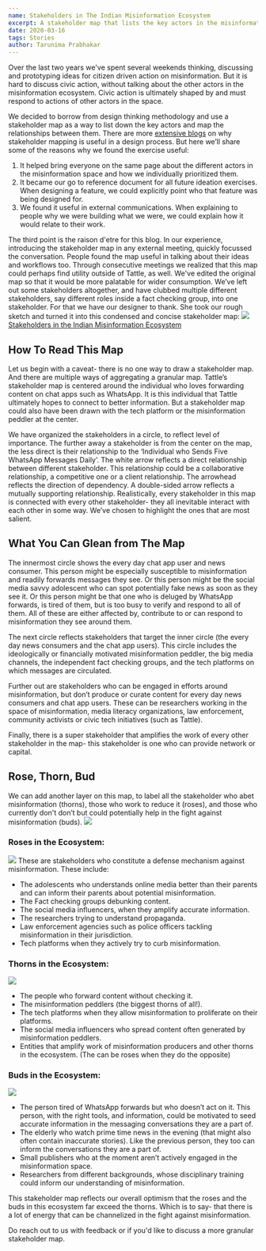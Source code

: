 ```yaml
---
name: Stakeholders in The Indian Misinformation Ecosystem
excerpt: A stakeholder map that lists the key actors in the misinformation ecosystem and maps the relationships between them. 
date: 2020-03-16
tags: Stories
author: Tarunima Prabhakar
---
```


Over the last two years we've spent several weekends thinking, discussing and prototyping ideas for citizen driven action on misinformation. But it is hard to discuss civic action, without talking about the other actors in the misinformation ecosystem. Civic action is ultimately shaped by and must respond to actions of other actors in the space. 

We decided to borrow from design thinking methodology and use a stakeholder map as a way to list down the key actors and map the relationships between them. There are more [extensive blogs](https://uxdict.io/design-thinking-stakeholder-maps-6a68b0577064) on why stakeholder mapping is useful in a design process. But here we’ll share some of the reasons why we found the exercise useful:

1. It helped bring everyone on the same page about the different actors in the misinformation space and how we individually prioritized them.
2. It became our go to reference document for all future ideation exercises. When designing a feature, we could explicitly point who that feature was being designed for.
3. We found it useful in external communications. When explaining to people why we were building what we were, we could explain how it would relate to their work.

The third point is the raison d'etre for this blog. In our experience, introducing the stakeholder map in any external meeting, quickly focussed the conversation. People found the map useful in talking about their ideas and workflows too. Through consecutive meetings we realized that this map could perhaps find utility outside of Tattle, as well. We've edited the original map so that it would be more palatable for wider consumption. We’ve left out some stakeholders altogether, and have clubbed multiple different stakeholders, say different roles inside a fact checking group, into one stakeholder. For that we have our designer to thank. She took our rough sketch and turned it into this condensed and concise stakeholder map:
![](/content/images/2020/03/stakeholder_map.png)[Stakeholders in the Indian Misinformation Ecosystem](https://tattle-media.s3.amazonaws.com/stakeholder_map.png)
## How To Read This Map

Let us begin with a caveat- there is no one way to draw a stakeholder map. And there are multiple ways of aggregating a granular map. Tattle’s stakeholder map is centered around the individual who loves forwarding content on chat apps such as WhatsApp. It is this individual that Tattle ultimately hopes to connect to better information. But a stakeholder map could also have been drawn with the tech platform or the misinformation peddler at the center.

We have organized the stakeholders in a circle, to reflect level of importance. The further away a stakeholder is from the center on the map, the less direct is their relationship to the ‘Individual who Sends Five WhatsApp Messages Daily’. The white arrow reflects a direct relationship between different stakeholder. This relationship could be a collaborative relationship, a competitive one or a client relationship. The arrowhead reflects the direction of dependency. A double-sided arrow reflects a mutually supporting relationship. Realistically, every stakeholder in this map is connected with every other stakeholder- they all inevitable interact with each other in some way. We’ve chosen to highlight the ones that are most salient.

## What You Can Glean from The Map

The innermost circle shows the every day chat app user and news consumer. This person might be especially susceptible to misinformation and readily forwards messages they see. Or this person might be the social media savvy adolescent who can spot potentially fake news as soon as they see it. Or this person might be that one who is deluged by WhatsApp forwards, is tired of them, but is too busy to verify and respond to all of them. All of these are either affected by, contribute to or can respond to misinformation they see around them. 

The next circle reflects stakeholders that target the inner circle (the every day news consumers and the chat app users). This circle includes the ideologically or financially motivated misinformation peddler, the big media channels, the independent fact checking groups, and the tech platforms on which messages are circulated. 

Further out are stakeholders who can be engaged in efforts around misinformation, but don’t produce or curate content for every day news consumers and chat app users. These can be researchers working in the space of misinformation, media literacy organizations, law enforcement, community activists or civic tech initiatives (such as Tattle). 

Finally, there is a super stakeholder that amplifies the work of every other stakeholder in the map- this stakeholder is one who can provide network or capital.

## Rose, Thorn, Bud

We can add another layer on this map, to label all the stakeholder who abet misinformation (thorns), those who work to reduce it (roses), and those who currently don't don’t but could potentially help in the fight against misinformation (buds).
![](/content/images/2020/03/buds_edited.png)
### Roses in the Ecosystem:
![](/content/images/2020/03/rose-01.png)
These are stakeholders who constitute a defense mechanism against misinformation. These include:

- The adolescents who understands online media better than their parents and can inform their parents about potential misinformation.
- The Fact checking groups debunking content.
- The social media influencers, when they amplify accurate information.
- The researchers trying to understand propaganda.
- Law enforcement agencies such as police officers tackling misinformation in their jurisdiction.
- Tech platforms when they actively try to curb misinformation.

### Thorns in the Ecosystem:
![](/content/images/2020/03/thorn-01.png)
- The people who forward content without checking it.
- The misinformation peddlers (the biggest thorns of all!).
- The tech platforms when they allow misinformation to proliferate on their platforms.
- The social media influencers who spread content often generated by misinformation peddlers.
- Entities that amplify work of misinformation producers and other thorns in the ecosystem. (The can be roses when they do the opposite)

### Buds in the Ecosystem:
![](/content/images/2020/03/bud-01.png)
- The person tired of WhatsApp forwards but who doesn’t act on it. This person, with the right tools, and information, could be motivated to seed accurate information in the messaging conversations they are a part of.
- The elderly who watch prime time news in the evening (that might also often contain inaccurate stories). Like the previous person, they too can inform the conversations they are a part of.
- Small publishers who at the moment aren’t actively engaged in the misinformation space.
- Researchers from different backgrounds, whose disciplinary training could inform our understanding of misinformation.

This stakeholder map reflects our overall optimism that the roses and the buds in this ecosystem far exceed the thorns. Which is to say- that there is a lot of energy that can be channelized in the fight against misinformation.

Do reach out to us with feedback or if you'd like to discuss a more granular stakeholder map. 
